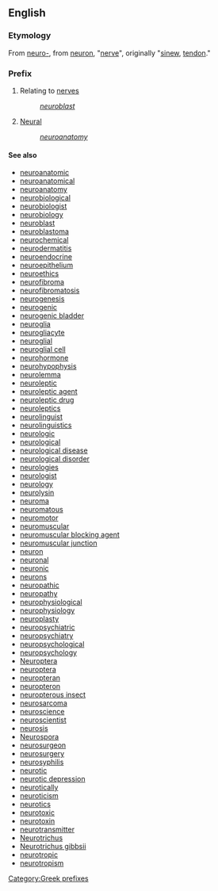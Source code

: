 ==English==

===Etymology===
From {{Gr.}} [[neuro-]], from [[neuron]], "[[nerve]]", originally "[[sinew]], [[tendon]]."

===Prefix===
#Relating to [[nerve]]s
#: ''[[neuroblast]]''
#[[Neural]]
#: ''[[neuroanatomy]]''

====See also====
*[[neuroanatomic]]
*[[neuroanatomical]]
*[[neuroanatomy]]
*[[neurobiological]]
*[[neurobiologist]]
*[[neurobiology]]
*[[neuroblast]]
*[[neuroblastoma]]
*[[neurochemical]]
*[[neurodermatitis]]
*[[neuroendocrine]]
*[[neuroepithelium]]
*[[neuroethics]]
*[[neurofibroma]]
*[[neurofibromatosis]]
*[[neurogenesis]]
*[[neurogenic]]
*[[neurogenic bladder]]
*[[neuroglia]]
*[[neurogliacyte]]
*[[neuroglial]]
*[[neuroglial cell]]
*[[neurohormone]]
*[[neurohypophysis]]
*[[neurolemma]]
*[[neuroleptic]]
*[[neuroleptic agent]]
*[[neuroleptic drug]]
*[[neuroleptics]]
*[[neurolinguist]]
*[[neurolinguistics]]
*[[neurologic]]
*[[neurological]]
*[[neurological disease]]
*[[neurological disorder]]
*[[neurologies]]
*[[neurologist]]
*[[neurology]]
*[[neurolysin]]
*[[neuroma]]
*[[neuromatous]]
*[[neuromotor]]
*[[neuromuscular]]
*[[neuromuscular blocking agent]]
*[[neuromuscular junction]]
*[[neuron]]
*[[neuronal]]
*[[neuronic]]
*[[neurons]]
*[[neuropathic]]
*[[neuropathy]]
*[[neurophysiological]]
*[[neurophysiology]]
*[[neuroplasty]]
*[[neuropsychiatric]]
*[[neuropsychiatry]]
*[[neuropsychological]]
*[[neuropsychology]]
*[[Neuroptera]]
*[[neuroptera]]
*[[neuropteran]]
*[[neuropteron]]
*[[neuropterous insect]]
*[[neurosarcoma]]
*[[neuroscience]]
*[[neuroscientist]]
*[[neurosis]]
*[[Neurospora]]
*[[neurosurgeon]]
*[[neurosurgery]]
*[[neurosyphilis]]
*[[neurotic]]
*[[neurotic depression]]
*[[neurotically]]
*[[neuroticism]]
*[[neurotics]]
*[[neurotoxic]]
*[[neurotoxin]]
*[[neurotransmitter]]
*[[Neurotrichus]]
*[[Neurotrichus gibbsii]]
*[[neurotropic]]
*[[neurotropism]]

[[Category:Greek prefixes]]